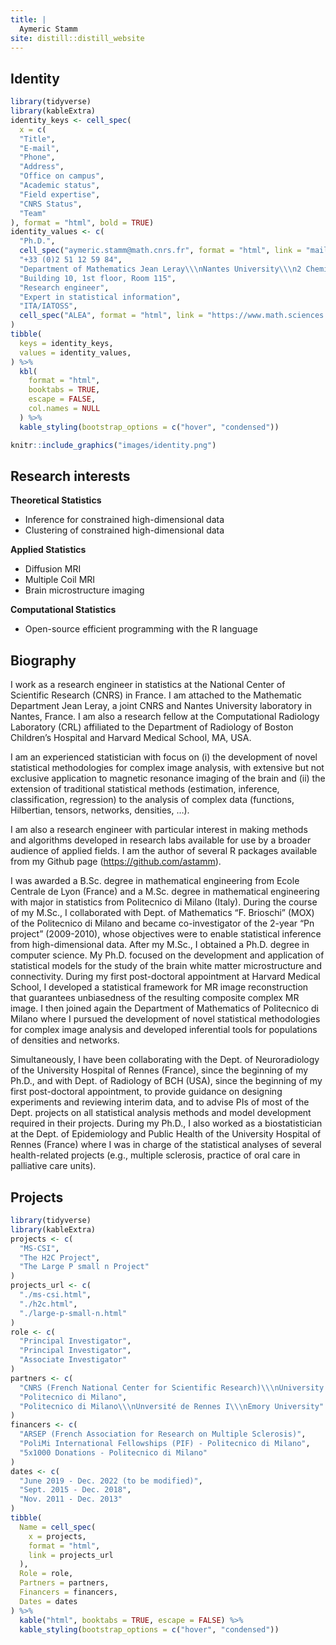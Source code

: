 ```yaml
---
title: |
  Aymeric Stamm
site: distill::distill_website
---
```


## Identity

```r
library(tidyverse)
library(kableExtra)
identity_keys <- cell_spec(
  x = c(
  "Title", 
  "E-mail", 
  "Phone", 
  "Address", 
  "Office on campus", 
  "Academic status", 
  "Field expertise", 
  "CNRS Status", 
  "Team"
), format = "html", bold = TRUE)
identity_values <- c(
  "Ph.D.", 
  cell_spec("aymeric.stamm@math.cnrs.fr", format = "html", link = "mailto:aymeric.stamm@math.cnrs.fr"), 
  "+33 (0)2 51 12 59 84", 
  "Department of Mathematics Jean Leray\\\nNantes University\\\n2 Chemin de la Houssinière\\\nBP 92208\\\n44322 Nantes Cedex 3, France", 
  "Building 10, 1st floor, Room 115", 
  "Research engineer", 
  "Expert in statistical information", 
  "ITA/IATOSS", 
  cell_spec("ALEA", format = "html", link = "https://www.math.sciences.univ-nantes.fr/fr/equipe/alea")
)
tibble(
  keys = identity_keys, 
  values = identity_values, 
) %>% 
  kbl(
    format = "html", 
    booktabs = TRUE, 
    escape = FALSE, 
    col.names = NULL
  ) %>% 
  kable_styling(bootstrap_options = c("hover", "condensed"))
```

```r
knitr::include_graphics("images/identity.png")
```

## Research interests

**Theoretical Statistics**

-   Inference for constrained high-dimensional data
-   Clustering of constrained high-dimensional data

**Applied Statistics**

-   Diffusion MRI
-   Multiple Coil MRI
-   Brain microstructure imaging

**Computational Statistics**

-   Open-source efficient programming with the R language

## Biography

I work as a research engineer in statistics at the National Center of
Scientific Research (CNRS) in France. I am attached to the Mathematic
Department Jean Leray, a joint CNRS and Nantes University laboratory in
Nantes, France. I am also a research fellow at the Computational
Radiology Laboratory (CRL) affiliated to the Department of Radiology of
Boston Children's Hospital and Harvard Medical School, MA, USA.

I am an experienced statistician with focus on (i) the development of
novel statistical methodologies for complex image analysis, with
extensive but not exclusive application to magnetic resonance imaging of
the brain and (ii) the extension of traditional statistical methods
(estimation, inference, classification, regression) to the analysis of
complex data (functions, Hilbertian, tensors, networks, densities, ...).

I am also a research engineer with particular interest in making methods
and algorithms developed in research labs available for use by a broader
audience of applied fields. I am the author of several R packages
available from my Github page (<https://github.com/astamm>).

I was awarded a B.Sc. degree in mathematical engineering from Ecole
Centrale de Lyon (France) and a M.Sc. degree in mathematical engineering
with major in statistics from Politecnico di Milano (Italy). During the
course of my M.Sc., I collaborated with Dept. of Mathematics "F.
Brioschi" (MOX) of the Politecnico di Milano and became co-investigator
of the 2-year "Pn project" (2009-2010), whose objectives were to enable
statistical inference from high-dimensional data. After my M.Sc., I
obtained a Ph.D. degree in computer science. My Ph.D. focused on the
development and application of statistical models for the study of the
brain white matter microstructure and connectivity. During my first
post-doctoral appointment at Harvard Medical School, I developed a
statistical framework for MR image reconstruction that guarantees
unbiasedness of the resulting composite complex MR image. I then joined
again the Department of Mathematics of Politecnico di Milano where I
pursued the development of novel statistical methodologies for complex
image analysis and developed inferential tools for populations of
densities and networks.

Simultaneously, I have been collaborating with the Dept. of
Neuroradiology of the University Hospital of Rennes (France), since the
beginning of my Ph.D., and with Dept. of Radiology of BCH (USA), since
the beginning of my first post-doctoral appointment, to provide guidance
on designing experiments and reviewing interim data, and to advise PIs
of most of the Dept. projects on all statistical analysis methods and
model development required in their projects. During my Ph.D., I also
worked as a biostatistician at the Dept. of Epidemiology and Public
Health of the University Hospital of Rennes (France) where I was in
charge of the statistical analyses of several health-related projects
(e.g., multiple sclerosis, practice of oral care in palliative care
units).

## Projects

```r
library(tidyverse)
library(kableExtra)
projects <- c(
  "MS-CSI", 
  "The H2C Project", 
  "The Large P small n Project"
)
projects_url <- c(
  "./ms-csi.html", 
  "./h2c.html", 
  "./large-p-small-n.html"
)
role <- c(
  "Principal Investigator", 
  "Principal Investigator", 
  "Associate Investigator"
)
partners <- c(
  "CNRS (French National Center for Scientific Research)\\\nUniversity Hospital of Nantes\\\nINRIA\\\nUniversity Hospital of Rennes\\\nNantes University", 
  "Politecnico di Milano", 
  "Politecnico di Milano\\\nUnversité de Rennes I\\\nEmory University"
)
financers <- c(
  "ARSEP (French Association for Research on Multiple Sclerosis)", 
  "PoliMi International Fellowships (PIF) - Politecnico di Milano", 
  "5x1000 Donations - Politecnico di Milano"
)
dates <- c(
  "June 2019 - Dec. 2022 (to be modified)", 
  "Sept. 2015 - Dec. 2018", 
  "Nov. 2011 - Dec. 2013"
)
tibble(
  Name = cell_spec(
    x = projects, 
    format = "html", 
    link = projects_url
  ), 
  Role = role, 
  Partners = partners, 
  Financers = financers, 
  Dates = dates
) %>% 
  kable("html", booktabs = TRUE, escape = FALSE) %>% 
  kable_styling(bootstrap_options = c("hover", "condensed"))
```
